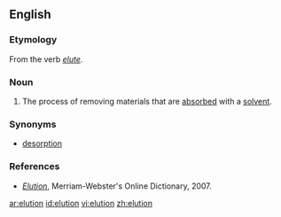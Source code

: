 ==English==

===Etymology===

From the verb ''[[elute]]''.

===Noun===
{{en-noun|-}}

# {{analytical chemistry}} The process of removing materials that are [[absorbed]] with a [[solvent]].

===Synonyms===
*[[desorption]]

===References===

*''[http://www.m-w.com/cgi-bin/dictionary?book=Dictionary&va=elution Elution]'', Merriam-Webster's Online Dictionary, 2007.

[[ar:elution]]
[[id:elution]]
[[vi:elution]]
[[zh:elution]]